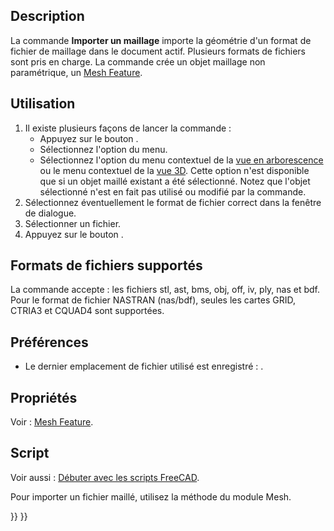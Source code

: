 <languages/>

{{Docnav/fr
| 
|[[Mesh_Export/fr|Exporter un maillage]]
|[[Mesh_Workbench/fr|Atelier Mesh]]
|IconL=
|IconR=Mesh_Export.svg
|IconC=Workbench_Mesh.svg
}}

{{GuiCommand/fr
|Name=Mesh Import‏‎
|Name/fr=Mesh Importer un maillage
|MenuLocation=Maillages → Importer un maillage...
|Workbenches=[[Mesh_Workbench/fr|Mesh]]
|SeeAlso=[[Std_Import/fr|Std Importer]], [[Std_Open/fr|Std Ouvrir]], [[Import_Export/fr|Import Export]]
}}

==Description==

La commande '''Importer un maillage''' importe la géométrie d'un format de fichier de maillage dans le document actif. Plusieurs formats de fichiers sont pris en charge. La commande crée un objet maillage non paramétrique, un [[Mesh_Feature/fr|Mesh Feature]].

<span id="Usage"></span>
==Utilisation==

# Il existe plusieurs façons de lancer la commande :
#* Appuyez sur le bouton {{Button|[[Image:Mesh_Import.svg|16px]] [[Mesh_Import/fr|Importer un maillage...]]}}.
#* Sélectionnez l'option {{MenuCommand|Maillages → [[Image:Mesh_Import.svg|16px]] Importer un maillage...}} du menu.
#* Sélectionnez l'option {{MenuCommand|[[Image:Mesh_Import.svg|16px]] Importer un maillage...}} du menu contextuel de la [[Tree_view/fr|vue en arborescence]] ou le menu contextuel de la [[3D_view/fr|vue 3D]]. Cette option n'est disponible que si un objet maillé existant a été sélectionné. Notez que l'objet sélectionné n'est en fait pas utilisé ou modifié par la commande.
# Sélectionnez éventuellement le format de fichier correct dans la fenêtre de dialogue.
# Sélectionner un fichier.
# Appuyez sur le bouton {{Button|Ouvrir}}.

<span id="Supported_file_formats"></span>
==Formats de fichiers supportés==

La commande accepte : les fichiers stl, ast, bms, obj, off, iv, ply, nas et bdf. Pour le format de fichier NASTRAN (nas/bdf), seules les cartes GRID, CTRIA3 et CQUAD4 sont supportées.

<span id="Preferences"></span>
==Préférences==

* Le dernier emplacement de fichier utilisé est enregistré : {{MenuCommand|Outils → Editer les paramètres... → BaseApp → Preferences → General → FileOpenSavePath}}.

<span id="Properties"></span>
==Propriétés==

Voir : [[Mesh_Feature/fr|Mesh Feature]].

<span id="Scripting"></span>
==Script==

Voir aussi : [[FreeCAD_Scripting_Basics/fr|Débuter avec les scripts FreeCAD]].

Pour importer un fichier maillé, utilisez la méthode {{incode|insert}} du module Mesh.

{{Code|code=
import Mesh
Mesh.insert('D:/testfiles/cylinder.stl')
}}


{{Docnav/fr
| 
|[[Mesh_Export/fr|Exporter un maillage]]
|[[Mesh_Workbench/fr|Atelier Mesh]]
|IconL=
|IconR=Mesh_Export.svg
|IconC=Workbench_Mesh.svg
}}

{{Mesh Tools navi{{#translation:}}}}
{{Userdocnavi{{#translation:}}}}
{{clear}}